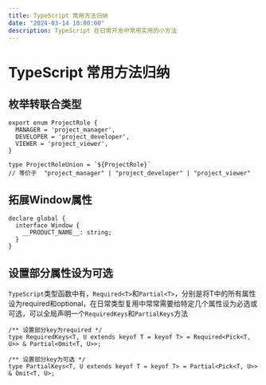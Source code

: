 ```yaml
---
title: TypeScript 常用方法归纳
date: "2024-03-14 10:00:00"
description: TypeScript 在日常开发中常用实用的小方法
---
```


# TypeScript 常用方法归纳

## 枚举转联合类型

```
export enum ProjectRole {
  MANAGER = 'project_manager',
  DEVELOPER = 'project_developer',
  VIEWER = 'project_viewer',
}

type ProjectRoleUnion = `${ProjectRole}`
// 等价于  "project_manager" | "project_developer" | "project_viewer"
```


## 拓展Window属性

```
declare global {
  interface Window {
    __PRODUCT_NAME__: string;
  }
}
```

## 设置部分属性设为可选
`TypeScript`类型函数中有，`Required<T>`和`Partial<T>`，分别是将T中的所有属性设为required和optional，在日常类型复用中常常需要给特定几个属性设为必选或可选，可以全局声明一个`RequiredKeys`和`PartialKeys`方法

```
/** 设置部分key为required */
type RequiredKeys<T, U extends keyof T = keyof T> = Required<Pick<T, U>> & Partial<Omit<T, U>>;

/** 设置部分key为可选 */
type PartialKeys<T, U extends keyof T = keyof T> = Partial<Pick<T, U>> & Omit<T, U>;
```
